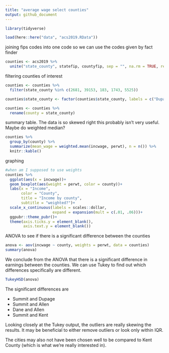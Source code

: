 ```yaml
---
title: "average wage select counties"
output: github_document
---
```



```r
library(tidyverse)
```

```r
load(here::here("data", "acs2019.RData"))
```

joining fips codes into one code so we can use the codes given by fact finder
```r
counties <- acs2019 %>% 
  unite("state_county", statefip, countyfip, sep = "", na.rm = TRUE, remove = FALSE)
```

filtering counties of interest
```r
counties <- counties %>% 
  filter(state_county %in% c(2681, 39153, 183, 1743, 5525))

counties$state_county <- factor(counties$state_county, labels = c("Dupage", "Allen", "Kent", "Summit", "Dane"))

counties <- counties %>% 
  rename(county = state_county)
```

summary table. The data is so skewed right this probably isn't very useful. Maybe do weighted median?
```r
counties %>% 
  group_by(county) %>% 
  summarize(mean_wage = weighted.mean(incwage, perwt), n = n()) %>% 
  knitr::kable()
```

graphing
```r
#when am I supposed to use weights
counties %>% 
  ggplot(aes(x = incwage))+
  geom_boxplot(aes(weight = perwt, color = county))+
  labs(x = "Income",
       color = "County",
       title = "Income by county",
       subtitle = "weighted?")+
  scale_x_continuous(labels = scales::dollar,
                     expand = expansion(mult = c(.01, .06)))+
  ggpubr::theme_pubr()+
  theme(axis.ticks.y = element_blank(),
        axis.text.y = element_blank())
```

ANOVA to see if there is a significant difference between the counties
```r
anova <- aov(incwage ~ county, weights = perwt, data = counties)
summary(anova)
```
We conclude from the ANOVA that there is a significant difference in earnings between the counties. We can use Tukey to find out which differences specifically are different.
```r
TukeyHSD(anova)

```
The significant differences are

- Summit and Dupage
- Summit and Allen
- Dane and Allen
- Summit and Kent

Looking closely at the Tukey output, the outliers are really skewing the results. It may be beneficial to either remove outliers or look only within IQR.

The cities may also not have been chosen well to be compared to Kent County (which is what we're really interested in).

